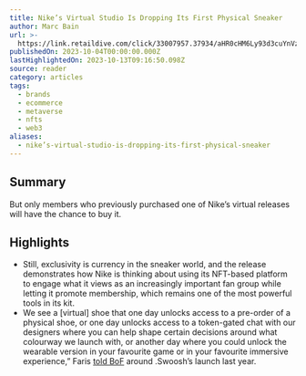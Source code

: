 ```yaml
---
title: Nike’s Virtual Studio Is Dropping Its First Physical Sneaker
author: Marc Bain
url: >-
  https://link.retaildive.com/click/33007957.37934/aHR0cHM6Ly93d3cuYnVzaW5lc3NvZmZhc2hpb24uY29tL2FydGljbGVzL3RlY2hub2xvZ3kvbmlrZXMtdmlydHVhbC1zdHVkaW8taXMtZHJvcHBpbmctaXRzLWZpcnN0LXBoeXNpY2FsLXNuZWFrZXIv/637e582e0821e0a3d7090092B8b131d63
publishedOn: 2023-10-04T00:00:00.000Z
lastHighlightedOn: 2023-10-13T09:16:50.098Z
source: reader
category: articles
tags:
  - brands
  - ecommerce
  - metaverse
  - nfts
  - web3
aliases:
  - nike’s-virtual-studio-is-dropping-its-first-physical-sneaker
---
```

## Summary

But only members who previously purchased one of Nike’s virtual releases will have the chance to buy it.

## Highlights
- Still, exclusivity is currency in the sneaker world, and the release demonstrates how Nike is thinking about using its NFT-based platform to engage what it views as an increasingly important fan group while letting it promote membership, which remains one of the most powerful tools in its kit.
- We see a [virtual] shoe that one day unlocks access to a pre-order of a physical shoe, or one day unlocks access to a token-gated chat with our designers where you can help shape certain decisions around what colourway we launch with, or another day where you could unlock the wearable version in your favourite game or in your favourite immersive experience,” Faris [told BoF](https://www.businessoffashion.com/articles/technology/nike-is-launching-its-first-big-web3-project/) around .Swoosh’s launch last year.
